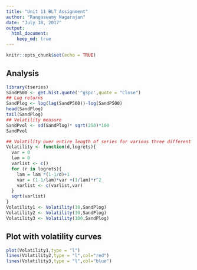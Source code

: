```yaml
---
title: "Unit 11 BLT Assignment"
author: "Rangaswamy Nagarajan"
date: "July 18, 2017"
output: 
  html_document:
    keep_md: true
---
```


```r
knitr::opts_chunk$set(echo = TRUE)
```

## Analysis

```r


library(tseries)
SandP500 <- get.hist.quote('^gspc',quote = "Close")
## Log returns
SandPlog <- log(lag(SandP500))-log(SandP500)
head(SandPlog)
tail(SandPlog)
## Volatility measure
SandPvol <- sd(SandPlog)* sqrt(250)*100
SandPvol

## Volatility over entire length of series for various three different decay factors.
Volatility <- function(d,logrets){
  var = 0
  lam = 0
  varlist <- c()
  for (r in logrets){
    lam = lam *(1-1/d)+1
    var = (1-1/lam)*var +(1/lam)*r^2
    varlist <- c(varlist,var)
  }
  sqrt(varlist)
}
Volatility1 <- Volatility(10,SandPlog)
Volatility2 <- Volatility(30,SandPlog)
Volatility3 <- Volatility(100,SandPlog)

```

## Plot with volatility curves
```r
plot(Volatility1,type = "l")
lines(Volatility2,type = "l",col="red")
lines(Volatility3,type = "l",col="blue")
```